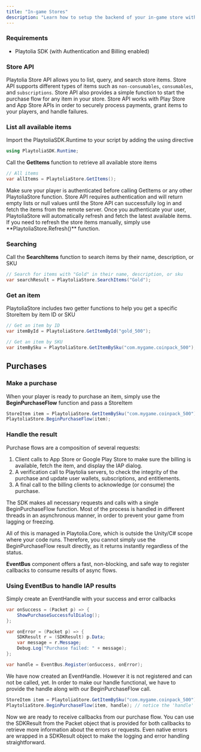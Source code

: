 ```yaml
---
title: "In-game Stores"
description: "Learn how to setup the backend of your in-game store within minutes using PlaytoliaStore"
---
```


### Requirements

- Playtolia SDK (with Authentication and Billing enabled)

### Store API

Playtolia Store API allows you to list, query, and search store items. Store API supports different types of items such as `non-consumables`, `consumables`, and `subscriptions`. Store API also provides a simple function to start the purchase flow for any item in your store. Store API works with Play Store and App Store APIs in order to securely process payments, grant items to your players, and handle failures.

### List all available items

Import the PlaytoliaSDK.Runtime to your script by adding the using directive

```c# StoreController.cs
using PlaytoliaSDK.Runtime;
```

Call the **GetItems** function to retrieve all available store items

```c# StoreController.cs
// All items
var allItems = PlaytoliaStore.GetItems();
```

<Warning>
  Make sure your player is authenticated before calling GetItems or any other PlaytoliaStore function. Store API requires authentication and will return empty lists or null values until the Store API can successfully log in and fetch the items from the remote server.
</Warning>

<Info>
  Once you authenticate your user, PlaytoliaStore will automatically refresh and fetch the latest available items. If you need to refresh the store items manually, simply use **PlaytoliaStore.Refresh()** function.
</Info>

### Searching

Call the **SearchItems** function to search items by their name, description, or SKU

```c# StoreController.cs
// Search for items with "Gold" in their name, description, or sku
var searchResult = PlaytoliaStore.SearchItems("Gold");
```

### Get an item

PlaytoliaStore includes two getter functions to help you get a specific StoreItem by item ID or SKU

```c# StoreController.cs
// Get an item by ID
var itemById = PlaytoliaStore.GetItemById("gold_500");

// Get an item by SKU
var itemBySku = PlaytoliaStore.GetItemBySku("com.mygame.coinpack_500");
```

## Purchases

### Make a purchase

When your player is ready to purchase an item, simply use the **BeginPurchaseFlow** function and pass a StoreItem

```c# StoreController.cs
StoreItem item = PlaytoliaStore.GetItemBySku("com.mygame.coinpack_500");
PlaytoliaStore.BeginPurchaseFlow(item);
```

### Handle the result

Purchase flows are a composition of several requests:

1. Client calls to App Store or Google Play Store to make sure the billing is available, fetch the item, and display the IAP dialog.
2. A verification call to Playtolia servers, to check the integrity of the purchase and update user wallets, subscriptions, and entitlements.
3. A final call to the billing clients to acknowledge (or consume) the purchase.

The SDK makes all necessary requests and calls with a single BeginPurchaseFlow function. Most of the process is handled in different threads in an asynchronous manner, in order to prevent your game from lagging or freezing.

All of this is managed in Playtolia.Core, which is outside the Unity/C# scope where your code runs. Therefore, you cannot simply use the BeginPurchaseFlow result directly, as it returns instantly regardless of the status.

**EventBus** component offers a fast, non-blocking, and safe way to register callbacks to consume results of async flows.

### Using EventBus to handle IAP results

Simply create an EventHandle with your success and error callbacks

```c#
var onSuccess = (Packet p) => {
	ShowPurchaseSuccessfulDialog();
};

var onError = (Packet p) => {
	SDKResult r = (SDKResult) p.Data;
	var message = r.Message;
	Debug.Log("Purchase failed: " + message);
};

var handle = EventBus.Register(onSuccess, onError);
```

We have now created an EventHandle. However it is not registered and can not be called, yet. In order to make our handle functional, we have to provide the handle along with our BeginPurchaseFlow call.

```c#
StoreItem item = PlaytoliaStore.GetItemBySku("com.mygame.coinpack_500");
PlaytoliaStore.BeginPurchaseFlow(item, handle); // notice the 'handle' parameter
```

Now we are ready to receive callbacks from our purchase flow. You can use the SDKResult from the Packet object that is provided for both callbacks to retrieve more information about the errors or requests. Even native errors are wrapped in a SDKResult object to make the logging and error handling straightforward.
